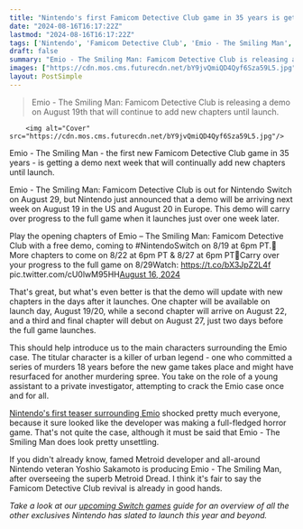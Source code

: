 ```yaml
---
title: "Nintendo's first Famicom Detective Club game in 35 years is getting an evolving demo starting next week"
date: "2024-08-16T16:17:22Z"
lastmod: "2024-08-16T16:17:22Z"
tags: ['Nintendo', 'Famicom Detective Club', 'Emio - The Smiling Man', 'Metroid Dread', 'Switch']
draft: false
summary: "Emio - The Smiling Man: Famicom Detective Club is releasing a demo on August 19th that will continue to add new chapters until launch."
images: ["https://cdn.mos.cms.futurecdn.net/bY9jvQmiQD4Qyf6Sza59L5.jpg"]
layout: PostSimple
---
```

> Emio - The Smiling Man: Famicom Detective Club is releasing a demo on August 19th that will continue to add new chapters until launch.


        <img alt="Cover" src="https://cdn.mos.cms.futurecdn.net/bY9jvQmiQD4Qyf6Sza59L5.jpg"/>
        
Emio - The Smiling Man - the first new Famicom Detective Club game in 35 years - is getting a demo next week that will continually add new chapters until launch.

Emio - The Smiling Man: Famicom Detective Club is out for Nintendo Switch on August 29, but Nintendo just announced that a demo will be arriving next week on August 19 in the US and August 20 in Europe. This demo will carry over progress to the full game when it launches just over one week later.

Play the opening chapters of Emio – The Smiling Man: Famicom Detective Club with a free demo, coming to #NintendoSwitch on 8/19 at 6pm PT.📝More chapters to come on 8/22 at 6pm PT & 8/27 at 6pm PT📝Carry over your progress to the full game on 8/29Watch: https://t.co/bX3JpZ2L4f pic.twitter.com/cU0lwM95HH[August 16, 2024](https://twitter.com/NintendoAmerica/status/1824461366293418168)

That's great, but what's even better is that the demo will update with new chapters in the days after it launches. One chapter will be available on launch day, August 19/20, while a second chapter will arrive on August 22, and a third and final chapter will debut on August 27, just two days before the full game launches.

This should help introduce us to the main characters surrounding the Emio case. The titular character is a killer of urban legend - one who committed a series of murders 18 years before the new game takes place and might have resurfaced for another murdering spree. You take on the role of a young assistant to a private investigator, attempting to crack the Emio case once and for all.

[Nintendo's first teaser surrounding Emio](https://www.gamesradar.com/games/horror/is-nintendo-making-a-full-blown-horror-game-because-it-sure-looks-like-it-in-this-surprisingly-creepy-teaser-trailer-flagged-for-disturbing-content/) shocked pretty much everyone, because it sure looked like the developer was making a full-fledged horror game. That's not quite the case, although it must be said that Emio - The Smiling Man does look pretty unsettling.

If you didn't already know, famed Metroid developer and all-around Nintendo veteran Yoshio Sakamoto is producing Emio - The Smiling Man, after overseeing the superb Metroid Dread. I think it's fair to say the Famicom Detective Club revival is already in good hands.

*Take a look at our *[<em>upcoming Switch games</em>](https://www.gamesradar.com/upcoming-nintendo-switch-games/)* guide for an overview of all the other exclusives Nintendo has slated to launch this year and beyond.*
        